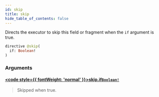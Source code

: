 ```yaml
---
id: skip
title: skip
hide_table_of_contents: false
---
```








Directs the executor to skip this field or fragment when the `if` argument is true.

```graphql
directive @skip(
  if: Boolean!
)
```


### Arguments

#### [<code style={{ fontWeight: 'normal' }}>skip.<b>if</b></code>](#)<Bullet />[`Boolean!`](/docs/api/scalars/boolean) <Badge class="secondary" text="non-null"/> <Badge class="secondary" text="scalar"/>
> Skipped when true.
> 






